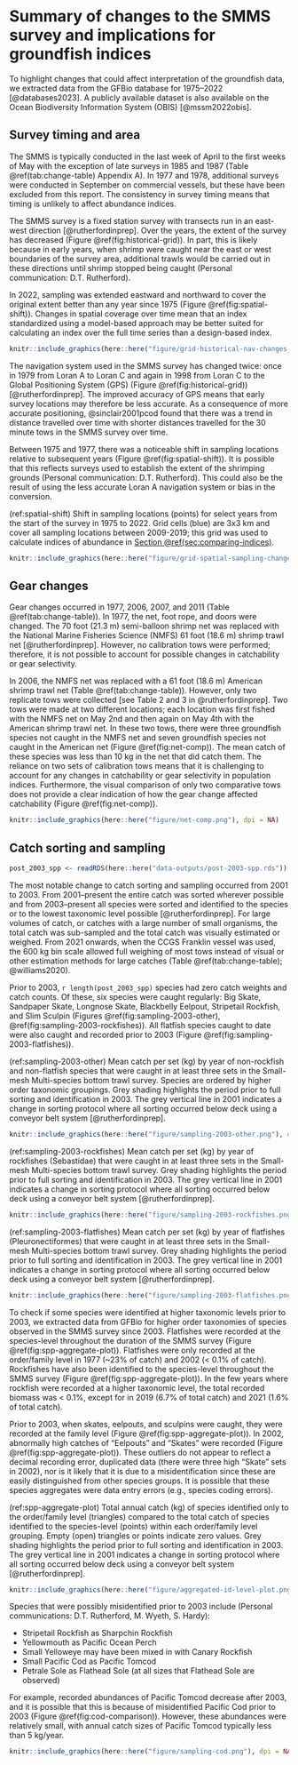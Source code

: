 # Summary of changes to the SMMS survey and implications for groundfish indices {#sec:summary-of-changes}

To highlight changes that could affect interpretation of the groundfish data, we extracted data from the GFBio database for 1975--2022 [@databases2023].
A publicly available dataset is also available on the Ocean Biodiversity Information System (OBIS) [@mssm2022obis].

## Survey timing and area

The SMMS is typically conducted in the last week of April to the first weeks of May with the exception of late surveys in 1985 and 1987 (Table \@ref(tab:change-table) Appendix A).
In 1977 and 1978, additional surveys were conducted in September on commercial vessels, but these have been excluded from this report.
The consistency in survey timing means that timing is unlikely to affect abundance indices. 

The SMMS survey is a fixed station survey with transects run in an east-west direction [@rutherfordinprep].
Over the years, the extent of the survey has decreased (Figure \@ref(fig:historical-grid)).
In part, this is likely because in early years, when shrimp were caught near the east or west boundaries of the survey area, additional trawls would be carried out in these directions until shrimp stopped being caught (Personal communication: D.T. Rutherford).

In 2022, sampling was extended eastward and northward to cover the original extent better than any year since 1975 (Figure \@ref(fig:spatial-shift)).
Changes in spatial coverage over time mean that an index standardized using a model-based approach may be better suited for calculating an index over the full time series than a design-based index.

```r

knitr::include_graphics(here::here("figure/grid-historical-nav-changes_no-points.png"), dpi = NA)

```

The navigation system used in the SMMS survey has changed twice: once in 1979 from Loran A to Loran C and again in 1998 from Loran C to the Global Positioning System (GPS) (Figure \@ref(fig:historical-grid)) [@rutherfordinprep].
The improved accuracy of GPS means that early survey locations may therefore be less accurate.
As a consequence of more accurate positioning, @sinclair2001pcod found that there was a trend in distance travelled over time with shorter distances travelled for the 30 minute tows in the SMMS survey over time.

Between 1975 and 1977, there was a noticeable shift in sampling locations relative to subsequent years (Figure \@ref(fig:spatial-shift)).
It is possible that this reflects surveys used to establish the extent of the shrimping grounds (Personal communication: D.T. Rutherford). 
This could also be the result of using the less accurate Loran A navigation system or bias in the conversion.

<!-- caption -->
(ref:spatial-shift) Shift in sampling locations (points) for select years from the start of the survey in 1975 to 2022. Grid cells (blue) are 3x3 km and cover all sampling locations between 2009-2019; this grid was used to calculate indices of abundance in [Section \@ref(sec:comparing-indices)](#sec:comparing-indices).

```r
knitr::include_graphics(here::here("figure/grid-spatial-sampling-changes.png"), dpi = NA)
```

## Gear changes

Gear changes occurred in 1977, 2006, 2007, and 2011 (Table \@ref(tab:change-table)).
In 1977, the net, foot rope, and doors were changed.
The 70 foot (21.3 m) semi-balloon shrimp net was replaced with the National Marine Fisheries Science (NMFS) 61 foot (18.6 m) shrimp trawl net [@rutherfordinprep].
However, no calibration tows were performed; therefore, it is not possible to 
account for possible changes in catchability or gear selectivity.

In 2006, the NMFS net was replaced with a 61 foot (18.6 m) American shrimp trawl net (Table \@ref(tab:change-table)).
However, only two replicate tows were collected [see Table 2 and 3 in @rutherfordinprep].
Two tows were made at two different locations; each location was first fished with the NMFS net on May 2nd and then again on May 4th with the American shrimp trawl net.
In these two tows, there were three groundfish species not caught in the NMFS net and seven groundfish species not caught in the American net (Figure \@ref(fig:net-comp)).
The mean catch of these species was less than 10 kg in the net that did catch them.
The reliance on two sets of calibration tows means that it is challenging to account for any changes in catchability or gear selectivity in population indices. 
Furthermore, the visual comparison of only two comparative tows does not provide a clear indication of how the gear change affected catchability (Figure \@ref(fig:net-comp)).

```r
knitr::include_graphics(here::here("figure/net-comp.png"), dpi = NA)
```

## Catch sorting and sampling

```r
post_2003_spp <- readRDS(here::here("data-outputs/post-2003-spp.rds"))
```

The most notable change to catch sorting and sampling occurred from 2001 to 2003. 
From 2001--present the entire catch was sorted wherever possible and from 2003--present all species were sorted and identified to the species or to the lowest taxonomic level possible [@rutherfordinprep].
For large volumes of catch, or catches with a large number of small organisms, the total catch was sub-sampled and the total catch was visually estimated or weighed.
From 2021 onwards, when the CCGS Franklin vessel was used, the 600 kg bin scale allowed full weighing of most tows instead of visual or other estimation methods for large catches (Table \@ref(tab:change-table); @williams2020).

Prior to 2003, `r length(post_2003_spp)` species had zero catch weights and catch counts.
Of these, six species were caught regularly: Big Skate, Sandpaper Skate, Longnose Skate, Blackbelly Eelpout, Stripetail Rockfish, and Slim Sculpin (Figures \@ref(fig:sampling-2003-other), \@ref(fig:sampling-2003-rockfishes)).
All flatfish species caught to date were also caught and recorded prior to 2003 (Figure \@ref(fig:sampling-2003-flatfishes)).

<!-- caption -->
(ref:sampling-2003-other) Mean catch per set (kg) by year of non-rockfish and non-flatfish species that were caught in at least three sets in the Small-mesh Multi-species bottom trawl survey. Species are ordered by higher order taxonomic groupings. Grey shading highlights the period prior to full sorting and identification in 2003. The grey vertical line in 2001 indicates a change in sorting protocol where all sorting occurred below deck using a conveyor belt system [@rutherfordinprep].

```r
knitr::include_graphics(here::here("figure/sampling-2003-other.png"), dpi = NA)
```

 <!-- caption -->
(ref:sampling-2003-rockfishes) Mean catch per set (kg) by year of rockfishes (Sebastidae) that were caught in at least three sets in the Small-mesh Multi-species bottom trawl survey. Grey shading highlights the period prior to full sorting and identification in 2003. The grey vertical line in 2001 indicates a change in sorting protocol where all sorting occurred below deck using a conveyor belt system [@rutherfordinprep].

```r
knitr::include_graphics(here::here("figure/sampling-2003-rockfishes.png"), dpi = NA)
```


<!-- caption -->
(ref:sampling-2003-flatfishes) Mean catch per set (kg) by year of flatfishes (Pleuronectiformes) that were caught in at least three sets in the Small-mesh Multi-species bottom trawl survey. Grey shading highlights the period prior to full sorting and identification in 2003. The grey vertical line in 2001 indicates a change in sorting protocol where all sorting occurred below deck using a conveyor belt system [@rutherfordinprep].

```r
knitr::include_graphics(here::here("figure/sampling-2003-flatfishes.png"), dpi = NA)
```

To check if some species were identified at higher taxonomic levels prior to 2003, we extracted data from GFBio for higher order taxonomies of species observed in the SMMS survey since 2003.
Flatfishes were recorded at the species-level throughout the duration of the SMMS survey (Figure \@ref(fig:spp-aggregate-plot)). 
Flatfishes were only recorded at the order/family level in 1977 (~23\% of catch) and 2002 (< 0.1\% of catch). 
Rockfishes have also been identified to the species-level throughout the SMMS survey (Figure \@ref(fig:spp-aggregate-plot)). 
In the few years where rockfish were recorded at a higher taxonomic level, the total recorded biomass was < 0.1\%, except for in 2019 (6.7\% of total catch) and 2021 (1.6% of total catch). 

Prior to 2003, when skates, eelpouts, and sculpins were caught, they were recorded at the family level (Figure \@ref(fig:spp-aggregate-plot)).
In 2002, abnormally high catches of "Eelpouts" and "Skates" were recorded (Figure \@ref(fig:spp-aggregate-plot)).
These outliers do not appear to reflect a decimal recording error, duplicated data (there were three high "Skate" sets in 2002), nor is it likely that it is due to a misidentification since these are easily distinguished from other species groups.
It is possible that these species aggregates were data entry errors (e.g., species coding errors).

\clearpage

<!-- caption -->
(ref:spp-aggregate-plot) Total annual catch (kg) of species identified only to the order/family level (triangles) compared to the total catch of species identified to the species-level (points) within each order/family level grouping. Empty (open) triangles or points indicate zero values. Grey shading highlights the period prior to full sorting and identification in 2003. The grey vertical line in 2001 indicates a change in sorting protocol where all sorting occurred below deck using a conveyor belt system [@rutherfordinprep].

```r
knitr::include_graphics(here::here("figure/aggregated-id-level-plot.png"), dpi = NA)
```

\clearpage

Species that were possibly misidentified prior to 2003 include (Personal communications: D.T. Rutherford, M. Wyeth, S. Hardy):

- Stripetail Rockfish as Sharpchin Rockfish
- Yellowmouth as Pacific Ocean Perch
- Small Yelloweye may have been mixed in with Canary Rockfish
- Small Pacific Cod as Pacific Tomcod
- Petrale Sole as Flathead Sole (at all sizes that Flathead Sole are observed)

For example, recorded abundances of Pacific Tomcod decrease after 2003, and it is possible that this is because of misidentified Pacific Cod prior to 2003 (Figure \@ref(fig:cod-comparison)).
However, these abundances were relatively small, with annual catch sizes of Pacific Tomcod typically less than 5 kg/year.

```r
knitr::include_graphics(here::here("figure/sampling-cod.png"), dpi = NA)
```

\clearpage

